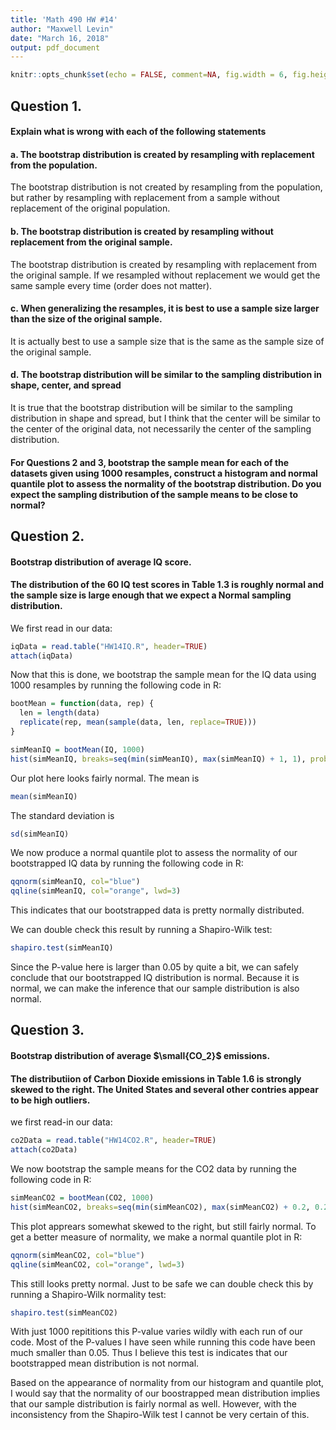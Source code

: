 ```yaml
---
title: 'Math 490 HW #14'
author: "Maxwell Levin"
date: "March 16, 2018"
output: pdf_document
---
```



```r
knitr::opts_chunk$set(echo = FALSE, comment=NA, fig.width = 6, fig.height = 4, fig.align = "center")
```


## Question 1.
#### Explain what is wrong with each of the following statements


#### a. The bootstrap distribution is created by resampling with replacement from the population.

The bootstrap distribution is not created by resampling from the population, but rather by resampling with replacement from a sample without replacement of the original population.


#### b. The bootstrap distribution is created by resampling without replacement from the original sample.

The bootstrap distribution is created by resampling with replacement from the original sample. If we resampled without replacement we would get the same sample every time (order does not matter).


#### c. When generalizing the resamples, it is best to use a sample size larger than the size of the original sample.

It is actually best to use a sample size that is the same as the sample size of the original sample.


#### d. The bootstrap distribution will be similar to the sampling distribution in shape, center, and spread

It is true that the bootstrap distribution will be similar to the sampling distribution in shape and spread, but I think that the center will be similar to the center of the original data, not necessarily the center of the sampling distribution.



#### For Questions 2 and 3, bootstrap the sample mean for each of the datasets given using 1000 resamples, construct a histogram and normal quantile plot to assess the normality of the bootstrap distribution. Do you expect the sampling distribution of the sample means to be close to normal?



## Question 2.
#### Bootstrap distribution of average IQ score.

#### The distribution of the 60 IQ test scores in Table 1.3 is roughly normal and the sample size is large enough that we expect a Normal sampling distribution.

We first read in our data:
```r
iqData = read.table("HW14IQ.R", header=TRUE)
attach(iqData)
```

Now that this is done, we bootstrap the sample mean for the IQ data using 1000 resamples by running the following code in R:
```r
bootMean = function(data, rep) {
  len = length(data)
  replicate(rep, mean(sample(data, len, replace=TRUE)))
}

simMeanIQ = bootMean(IQ, 1000)
hist(simMeanIQ, breaks=seq(min(simMeanIQ), max(simMeanIQ) + 1, 1), probability=TRUE)
```

Our plot here looks fairly normal. The mean is
```r
mean(simMeanIQ)
```

The standard deviation is
```r
sd(simMeanIQ)
```

We now produce a normal quantile plot to assess the normality of our bootstrapped IQ data by running the following code in R:

```r
qqnorm(simMeanIQ, col="blue")
qqline(simMeanIQ, col="orange", lwd=3)
```

This indicates that our bootstrapped data is pretty normally distributed.

We can double check this result by running a Shapiro-Wilk test:
```r
shapiro.test(simMeanIQ)
```

Since the P-value here is larger than 0.05 by quite a bit, we can safely conclude that our bootstrapped IQ distribution is normal. Because it is normal, we can make the inference that our sample distribution is also normal.


## Question 3.
#### Bootstrap distribution of average $\small{CO_2}$ emissions.

#### The distributiion of Carbon Dioxide emissions in Table 1.6 is strongly skewed to the right. The United States and several other contries appear to be high outliers.

we first read-in our data:
```r
co2Data = read.table("HW14CO2.R", header=TRUE)
attach(co2Data)
```

We now bootstrap the sample means for the CO2 data by running the following code in R:
```r
simMeanCO2 = bootMean(CO2, 1000)
hist(simMeanCO2, breaks=seq(min(simMeanCO2), max(simMeanCO2) + 0.2, 0.2), probability=TRUE)
```

This plot apprears somewhat skewed to the right, but still fairly normal. To get a better measure of normality, we make a normal quantile plot in R:
```r
qqnorm(simMeanCO2, col="blue")
qqline(simMeanCO2, col="orange", lwd=3)
```

This still looks pretty normal. Just to be safe we can double check this by running a Shapiro-Wilk normality test:
```r
shapiro.test(simMeanCO2)
```


With just 1000 repititions this P-value varies wildly with each run of our code. Most of the P-values I have seen while running this code have been much smaller than 0.05. Thus I believe this test is indicates that our bootstrapped mean distribution is not normal. 

Based on the appearance of normality from our histogram and quantile plot, I would say that the normality of our boostrapped mean distribution implies that our sample distribution is fairly normal as well. However, with the inconsistency from the Shapiro-Wilk test I cannot be very certain of this.

